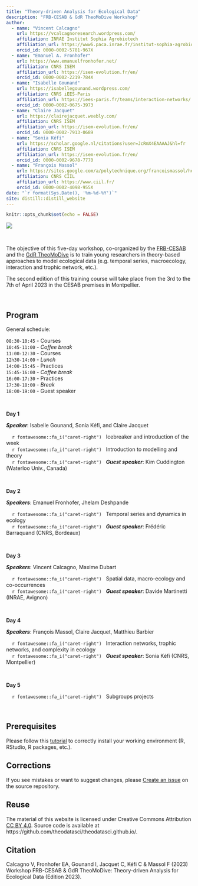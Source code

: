 ```yaml
---
title: "Theory-driven Analysis for Ecological Data"
description: "FRB-CESAB & GdR TheoMoDive Workshop"
author:
  - name: "Vincent Calcagno"
    url: https://vcalcagnoresearch.wordpress.com/
    affiliation: INRAE Institut Sophia Agrobiotech
    affiliation_url: https://www6.paca.inrae.fr/institut-sophia-agrobiotech
    orcid_id: 0000-0002-5781-967X
  - name: "Emanuel A. Fronhofer"
    url: https://www.emanuelfronhofer.net/
    affiliation: CNRS ISEM
    affiliation_url: https://isem-evolution.fr/en/
    orcid_id: 0000-0002-2219-784X
  - name: "Isabelle Gounand"
    url: https://isabellegounand.wordpress.com/
    affiliation: CNRS iEES-Paris
    affiliation_url: https://iees-paris.fr/teams/interaction-networks/
    orcid_id: 0000-0002-0675-3973
  - name: "Claire Jacquet"
    url: https://clairejacquet.weebly.com/
    affiliation: CNRS ISEM
    affiliation_url: https://isem-evolution.fr/en/
    orcid_id: 0000-0002-7913-0689
  - name: "Sonia Kéfi"
    url: https://scholar.google.nl/citations?user=JcRmX4EAAAAJ&hl=fr
    affiliation: CNRS ISEM
    affiliation_url: https://isem-evolution.fr/en/
    orcid_id: 0000-0002-9678-7770
  - name: "François Massol"
    url: https://sites.google.com/a/polytechnique.org/francoismassol/home
    affiliation: CNRS CIIL
    affiliation_url: https://www.ciil.fr/
    orcid_id: 0000-0002-4098-955X
date: "`r format(Sys.Date(), '%m-%d-%Y')`"
site: distill::distill_website
---
```


```r
knitr::opts_chunk$set(echo = FALSE)
```



![](https://raw.githubusercontent.com/theodatasci/.github/main/profile/banner-theodatasci_150dpi.png)



<br />


The objective of this five-day workshop, co-organized by the 
[FRB-CESAB](https://www.fondationbiodiversite.fr/en/about-the-foundation/le-cesab/) 
and the 
[GdR TheoMoDive](https://sete-moulis-cnrs.fr/en/research/centre-for-biodiversity-theory-and-modelling/theomodive)
is to train young researchers in theory-based approaches to model ecological data 
(e.g. temporal series, macroecology, interaction and trophic network, etc.).

The second edition of this training course will take place from the 3rd to the 
7th of April 2023 in the CESAB premises in Montpellier.


<br />



## Program

General schedule: 

`08:30-10:45` - Courses<br/>
`10:45-11:00` - _Coffee break_<br/>
`11:00-12:30` - Courses<br/>
`12h30-14:00` - _Lunch_<br/>
`14:00-15:45` - Practices<br/>
`15:45-16:00` - _Coffee break_<br/>
`16:00-17:30` - Practices<br/>
`17:30-18:00` - _Break_<br/>
`18:00-19:00` - Guest speaker


<br/>

**Day 1**

**_Speaker_**: Isabelle Gounand, Sonia Kéfi, and Claire Jacquet

&nbsp;&nbsp;&nbsp;&nbsp;`r fontawesome::fa_i("caret-right")` &nbsp;
Icebreaker and introduction of the week
<br/>&nbsp;&nbsp;&nbsp;&nbsp;`r fontawesome::fa_i("caret-right")` &nbsp;
Introduction to modelling and theory
<br/>&nbsp;&nbsp;&nbsp;&nbsp;`r fontawesome::fa_i("caret-right")` &nbsp;
**_Guest speaker_**: Kim Cuddington (Waterloo Univ., Canada)


<br/>

**Day 2**

**_Speakers_**: Emanuel Fronhofer, Jhelam Deshpande

&nbsp;&nbsp;&nbsp;&nbsp;`r fontawesome::fa_i("caret-right")` &nbsp;
Temporal series and dynamics in ecology
<br/>&nbsp;&nbsp;&nbsp;&nbsp;`r fontawesome::fa_i("caret-right")` &nbsp;
**_Guest speaker_**: Frédéric Barraquand (CNRS, Bordeaux)


<br/>

**Day 3**

**_Speakers_**: Vincent Calcagno, Maxime Dubart

&nbsp;&nbsp;&nbsp;&nbsp;`r fontawesome::fa_i("caret-right")` &nbsp;
Spatial data, macro-ecology and co-occurrences
<br/>&nbsp;&nbsp;&nbsp;&nbsp;`r fontawesome::fa_i("caret-right")` &nbsp;
**_Guest speaker_**: Davide Martinetti (INRAE, Avignon)



<br/>

**Day 4**

**_Speakers_**: François Massol, Claire Jacquet, Matthieu Barbier

&nbsp;&nbsp;&nbsp;&nbsp;`r fontawesome::fa_i("caret-right")` &nbsp;
Interaction networks, trophic networks, and complexity in ecology
<br/>&nbsp;&nbsp;&nbsp;&nbsp;`r fontawesome::fa_i("caret-right")` &nbsp;
**_Guest speaker_**: Sonia Kéfi (CNRS, Montpellier)



<br/>

**Day 5**

&nbsp;&nbsp;&nbsp;&nbsp;`r fontawesome::fa_i("caret-right")` &nbsp;
Subgroups projects


<br/>



## Prerequisites



Please follow this [tutorial](instructions.html) to correctly install your 
working environment (R, RStudio, R packages, etc.).


## Corrections {.appendix}


If you see mistakes or want to suggest changes, please 
[Create an issue](https://github.com/theodatasci/theodatasci.github.io/issues)
on the source repository.



## Reuse {.appendix}


The material of this website is licensed under Creative Commons Attribution 
[CC BY 4.0](https://creativecommons.org/licenses/by/4.0/).
Source code is available at https://github.com/theodatasci/theodatasci.github.io/.



## Citation {.appendix}



Calcagno V, Fronhofer EA, Gounand I, Jacquet C, Kéfi C & Massol F (2023) 
Workshop FRB-CESAB & GdR TheoMoDive: Theory-driven Analysis for Ecological Data (Edition 2023). 
